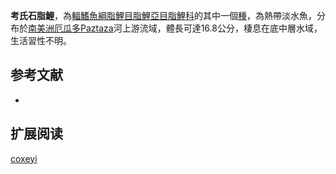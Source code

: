 {{Speciesbox
| status = NE
| status_system = IUCN3.1
| image = 
| genus = Brycon
| species = coxeyi
| authority = [[Fowler|Fowler]], 1943
| synonyms =  
}}
'''考氏石脂鯉'''，為[[輻鰭魚綱|輻鰭魚綱]][[脂鯉目|脂鯉目]][[脂鯉亞目|脂鯉亞目]][[脂鯉科|脂鯉科]]的其中一個[[種|種]]，為熱帶淡水魚，分布於[[南美洲|南美洲]][[厄瓜多|厄瓜多]]Paztaza河上游流域，體長可達16.8公分，棲息在底中層水域，生活習性不明。

==参考文献==
{{refbegin}}
*{{FishBase_species|genus=Brycon|species=coxeyi|year=2013|month=10}}
{{refend}}

== 扩展阅读 ==
{{refbegin}}
{{wikispecies-inline|Brycon coxeyi|考氏石脂鯉}}
{{refend}}
{{Taxonbar|from=Q5650899}}

[[Category:石脂鯉屬|coxeyi]]


{{魚類小作品}}